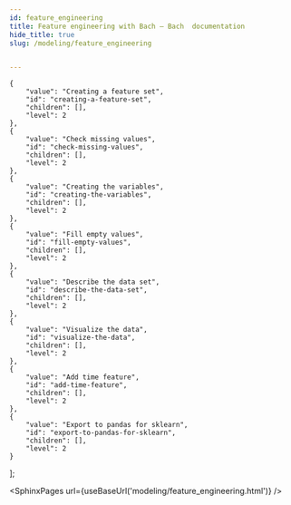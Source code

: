 ```yaml
---
id: feature_engineering
title: Feature engineering with Bach — Bach  documentation
hide_title: true
slug: /modeling/feature_engineering


---
```

<head>
    <meta name="description" content="This example shows how Bach can be used for feature engineering. We’ll go through describing the data, finding outliers, transforming data and grouping and aggregating data so that a useful feature set is created that can be used for machine learning. We have a separate example available that goes into the details of how a data set prepared in Bach can be used for machine learning with sklearn " />
    <meta property="og:description" content="This example shows how Bach can be used for feature engineering. We’ll go through describing the data, finding outliers, transforming data and grouping and aggregating data so that a useful feature set is created that can be used for machine learning. We have a separate example available that goes into the details of how a data set prepared in Bach can be used for machine learning with sklearn " />
</head>

    {
        "value": "Creating a feature set",
        "id": "creating-a-feature-set",
        "children": [],
        "level": 2
    },
    {
        "value": "Check missing values",
        "id": "check-missing-values",
        "children": [],
        "level": 2
    },
    {
        "value": "Creating the variables",
        "id": "creating-the-variables",
        "children": [],
        "level": 2
    },
    {
        "value": "Fill empty values",
        "id": "fill-empty-values",
        "children": [],
        "level": 2
    },
    {
        "value": "Describe the data set",
        "id": "describe-the-data-set",
        "children": [],
        "level": 2
    },
    {
        "value": "Visualize the data",
        "id": "visualize-the-data",
        "children": [],
        "level": 2
    },
    {
        "value": "Add time feature",
        "id": "add-time-feature",
        "children": [],
        "level": 2
    },
    {
        "value": "Export to pandas for sklearn",
        "id": "export-to-pandas-for-sklearn",
        "children": [],
        "level": 2
    }
];




<SphinxPages url={useBaseUrl('modeling/feature_engineering.html')} />
